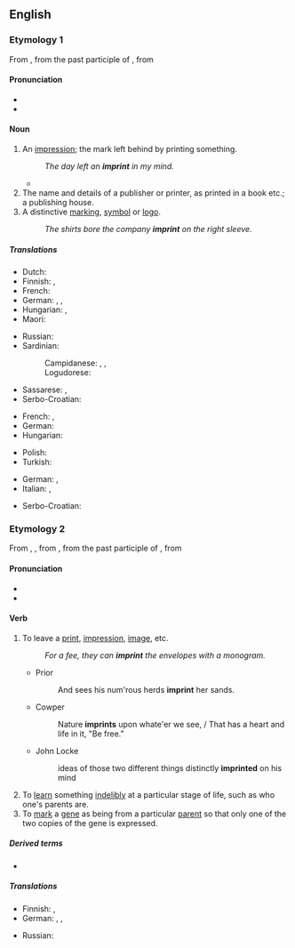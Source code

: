 ==English==
{{was wotd|2008|October|6}}

===Etymology 1===
From {{etyl|fro|en}} {{m|fro|empreinte}}, from the past participle of {{m|fro|empreindre}}, from {{etyl|la|en}} {{m|la|imprimere|}}

====Pronunciation====
* {{IPA|/ˈɪm.pɹɪnt/|lang=en}}
* {{audio|en-us-imprint-noun.ogg|Audio (US)|lang=en}}

====Noun====
{{en-noun}}

# An [[impression]]; the mark left behind by printing something.
#: ''The day left an '''imprint''' in my mind.''
#* {{quote-journal|author=Daniel Taylor|title=Real Madrid win Champions League as Cristiano Ronaldo double defeats Juv|work={{w|The Guardian}} (London)|date=3 June 2017|url=https://www.theguardian.com/football/2017/jun/03/juventus-real-madrid-champions-league-final-match-report
|passage=It was the moment everyone knew the Champions League trophy was on its way back to the Bernabéu and, once again, that the four-times Ballon d’Or winner had left his '''imprint''' on another final.}}
# The name and details of a publisher or printer, as printed in a book etc.; a publishing house.
# A distinctive [[marking]], [[symbol]] or [[logo]].
#: ''The shirts bore the company '''imprint''' on the right sleeve.''

=====Translations=====
{{trans-top|an impression; the mark left behind by printing something}}
* Dutch: {{t+|nl|indruk}}
* Finnish: {{t+|fi|jälki}}, {{t+|fi|painauma}}
* French: {{t+|fr|empreinte}}
* German: {{t|de|Gepräge|n}}, {{t+|de|Abdruck|m}}, {{t+|de|Aufdruck|m}}
* Hungarian: {{t+|hu|nyom}}, {{t+|hu|lenyomat}}
* Maori: {{t|mi|mātātuhi}}
{{trans-mid}}
* Russian: {{t+|ru|отпеча́ток}}
* Sardinian:
*: Campidanese: {{t|sc|bullu}}, {{t|sc|segliu}}, {{t|sc|segliu}}
*: Logudorese: {{t|sc|imprènta}}
* Sassarese: {{t|sdc|imprènta}}, {{t|sdc|piùta}}
* Serbo-Croatian: {{t|sh|отисак|sc=Cyrl}}
{{trans-bottom}}

{{trans-top|the name and details of a publisher or printer, as printed in a book etc}}
* French: {{t+|fr|ours|m}}, {{t|fr|pavé de l'ours|m}}
* German: {{t+|de|Impressum|n}}
* Hungarian: {{t+|hu|impresszum}}
{{trans-mid}}
* Polish: {{t|pl|impressum}}
* Turkish: {{t+|tr|künye}}
{{trans-bottom}}

{{trans-top|a distinctive marking, symbol or logo}}
* German: {{t|de|Gepräge|n}}, {{t+|de|Aufdruck|m}}
* Italian: {{t+|it|logo|m}}, {{t+|it|marchio|m}}
{{trans-mid}}
* Serbo-Croatian: {{t|sh|лого|sc=Cyrl}}
{{trans-bottom}}

===Etymology 2===
From {{inh|en|enm|emprinten}}, {{m|enm|enprinten}}, from {{etyl|fro|en}} {{m|fro|empreinter}}, from the past participle of {{m|fro|empreindre}}, from {{etyl|la|en}} {{m|la|imprimere|}}

====Pronunciation====
* {{IPA|/ɪmˈpɹɪnt/|lang=en}}
* {{audio|en-us-imprint-verb.ogg|Audio (US)|lang=en}}

====Verb====
{{en-verb}}

# To leave a [[print]], [[impression]], [[image]], etc.
#: ''For a fee, they can '''imprint''' the envelopes with a monogram.''
#* Prior
#*: And sees his num'rous herds '''imprint''' her sands.
#* Cowper
#*: Nature '''imprints''' upon whate'er we see, / That has a heart and life in it, "Be free."
#* John Locke
#*: ideas of those two different things distinctly '''imprinted''' on his mind
# To [[learn]] something [[indelibly]] at a particular stage of life, such as who one's parents are.
# To [[mark]] a [[gene]] as being from a particular [[parent]] so that only one of the two copies of the gene is expressed.

=====Derived terms=====
* {{l|en|imprint on}}

=====Translations=====
{{trans-top|to leave a print, impression, image, etc.}}
* Finnish: {{t+|fi|painaa}}, {{t|fi|jättää jälki}}
* German: {{t+|de|einprägen}}, {{t+|de|abdrucken}}, {{t|de|aufdrucken}}
{{trans-mid}}
* Russian: {{t+|ru|отпечатать}}
{{trans-bottom}}